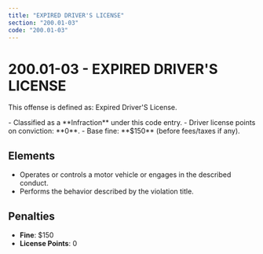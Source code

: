 ```yaml
---
title: "EXPIRED DRIVER'S LICENSE"
section: "200.01-03"
code: "200.01-03"
---
```





# 200.01-03 - EXPIRED DRIVER'S LICENSE

This offense is defined as: Expired Driver'S License.

<Aside type="tip" title="Charge Type: Infraction">
- Classified as a **Infraction** under this code entry.
- Driver license points on conviction: **0**.
- Base fine: **$150** (before fees/taxes if any).
</Aside>

## Elements
- Operates or controls a motor vehicle or engages in the described conduct.
- Performs the behavior described by the violation title.

## Penalties
- **Fine**: $150
- **License Points**: 0
